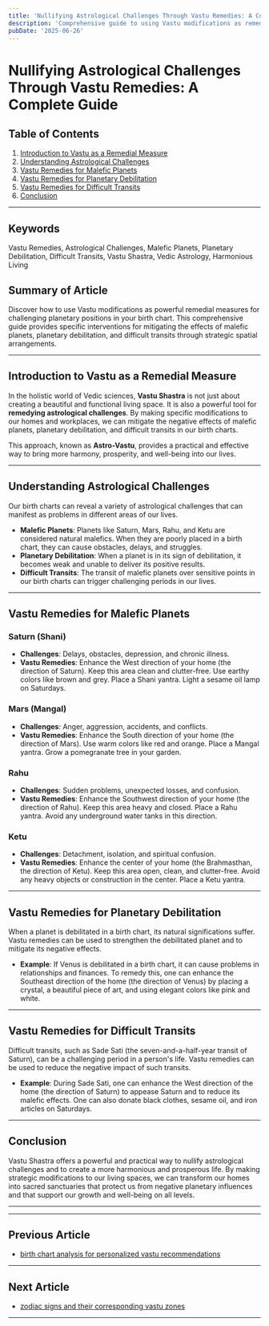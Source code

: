 ```yaml
---
title: 'Nullifying Astrological Challenges Through Vastu Remedies: A Complete Guide'
description: 'Comprehensive guide to using Vastu modifications as remedial measures for challenging planetary positions in a birth chart, including specific interventions for mitigating the effects of malefic planets, planetary debilitation, or difficult transits through strategic spatial arrangements.'
pubDate: '2025-06-26'
---
```


# Nullifying Astrological Challenges Through Vastu Remedies: A Complete Guide

## Table of Contents
1. [Introduction to Vastu as a Remedial Measure](#introduction-to-vastu-as-a-remedial-measure)
2. [Understanding Astrological Challenges](#understanding-astrological-challenges)
3. [Vastu Remedies for Malefic Planets](#vastu-remedies-for-malefic-planets)
4. [Vastu Remedies for Planetary Debilitation](#vastu-remedies-for-planetary-debilitation)
5. [Vastu Remedies for Difficult Transits](#vastu-remedies-for-difficult-transits)
6. [Conclusion](#conclusion)

---

## Keywords
Vastu Remedies, Astrological Challenges, Malefic Planets, Planetary Debilitation, Difficult Transits, Vastu Shastra, Vedic Astrology, Harmonious Living

## Summary of Article
Discover how to use Vastu modifications as powerful remedial measures for challenging planetary positions in your birth chart. This comprehensive guide provides specific interventions for mitigating the effects of malefic planets, planetary debilitation, and difficult transits through strategic spatial arrangements.

---

## Introduction to Vastu as a Remedial Measure

In the holistic world of Vedic sciences, **Vastu Shastra** is not just about creating a beautiful and functional living space. It is also a powerful tool for **remedying astrological challenges**. By making specific modifications to our homes and workplaces, we can mitigate the negative effects of malefic planets, planetary debilitation, and difficult transits in our birth charts.

This approach, known as **Astro-Vastu**, provides a practical and effective way to bring more harmony, prosperity, and well-being into our lives.

---

## Understanding Astrological Challenges

Our birth charts can reveal a variety of astrological challenges that can manifest as problems in different areas of our lives.

- **Malefic Planets**: Planets like Saturn, Mars, Rahu, and Ketu are considered natural malefics. When they are poorly placed in a birth chart, they can cause obstacles, delays, and struggles.
- **Planetary Debilitation**: When a planet is in its sign of debilitation, it becomes weak and unable to deliver its positive results.
- **Difficult Transits**: The transit of malefic planets over sensitive points in our birth charts can trigger challenging periods in our lives.

---

## Vastu Remedies for Malefic Planets

### Saturn (Shani)

- **Challenges**: Delays, obstacles, depression, and chronic illness.
- **Vastu Remedies**: Enhance the West direction of your home (the direction of Saturn). Keep this area clean and clutter-free. Use earthy colors like brown and grey. Place a Shani yantra. Light a sesame oil lamp on Saturdays.

### Mars (Mangal)

- **Challenges**: Anger, aggression, accidents, and conflicts.
- **Vastu Remedies**: Enhance the South direction of your home (the direction of Mars). Use warm colors like red and orange. Place a Mangal yantra. Grow a pomegranate tree in your garden.

### Rahu

- **Challenges**: Sudden problems, unexpected losses, and confusion.
- **Vastu Remedies**: Enhance the Southwest direction of your home (the direction of Rahu). Keep this area heavy and closed. Place a Rahu yantra. Avoid any underground water tanks in this direction.

### Ketu

- **Challenges**: Detachment, isolation, and spiritual confusion.
- **Vastu Remedies**: Enhance the center of your home (the Brahmasthan, the direction of Ketu). Keep this area open, clean, and clutter-free. Avoid any heavy objects or construction in the center. Place a Ketu yantra.

---

## Vastu Remedies for Planetary Debilitation

When a planet is debilitated in a birth chart, its natural significations suffer. Vastu remedies can be used to strengthen the debilitated planet and to mitigate its negative effects.

- **Example**: If Venus is debilitated in a birth chart, it can cause problems in relationships and finances. To remedy this, one can enhance the Southeast direction of the home (the direction of Venus) by placing a crystal, a beautiful piece of art, and using elegant colors like pink and white.

---

## Vastu Remedies for Difficult Transits

Difficult transits, such as Sade Sati (the seven-and-a-half-year transit of Saturn), can be a challenging period in a person's life. Vastu remedies can be used to reduce the negative impact of such transits.

- **Example**: During Sade Sati, one can enhance the West direction of the home (the direction of Saturn) to appease Saturn and to reduce its malefic effects. One can also donate black clothes, sesame oil, and iron articles on Saturdays.

---

## Conclusion

Vastu Shastra offers a powerful and practical way to nullify astrological challenges and to create a more harmonious and prosperous life. By making strategic modifications to our living spaces, we can transform our homes into sacred sanctuaries that protect us from negative planetary influences and that support our growth and well-being on all levels.

---
---

## Previous Article
- [birth chart analysis for personalized vastu recommendations](200803_birth_chart_analysis_for_personalized_vastu_recommendations.mdx)

---

## Next Article
- [zodiac signs and their corresponding vastu zones](200805_zodiac_signs_and_their_corresponding_vastu_zones.mdx)

---

